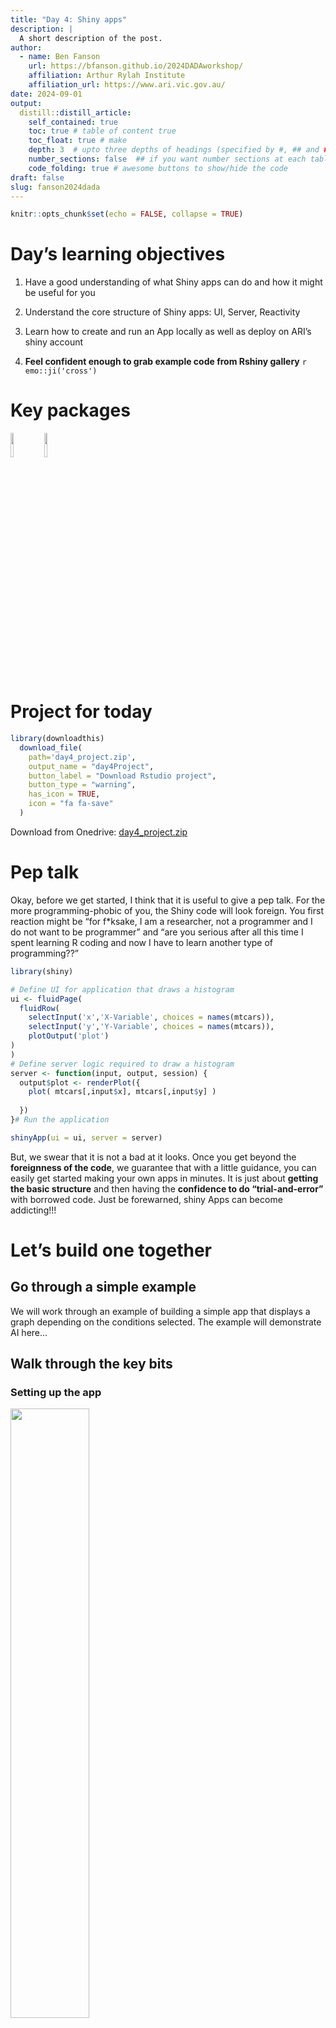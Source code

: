 ```yaml
---
title: "Day 4: Shiny apps"
description: |
  A short description of the post.
author:
  - name: Ben Fanson
    url: https://bfanson.github.io/2024DADAworkshop/
    affiliation: Arthur Rylah Institute
    affiliation_url: https://www.ari.vic.gov.au/
date: 2024-09-01
output:
  distill::distill_article:
    self_contained: true
    toc: true # table of content true
    toc_float: true # make 
    depth: 3  # upto three depths of headings (specified by #, ## and ###)
    number_sections: false  ## if you want number sections at each table header
    code_folding: true # awesome buttons to show/hide the code
draft: false
slug: fanson2024dada
---
```


```r
knitr::opts_chunk$set(echo = FALSE, collapse = TRUE)
```

# Day's learning objectives

1)  Have a good understanding of what Shiny apps can do and how it might be useful for you

2)  Understand the core structure of Shiny apps: UI, Server, Reactivity

3)  Learn how to create and run an App locally as well as deploy on ARI's shiny account

4)  **Feel confident enough to grab example code from Rshiny gallery** `r emo::ji('cross')`

# Key packages

![](images/shiny.png){width="10%"} ![](images/rsconnect.png){width="10%"}

# Project for today

```r
library(downloadthis)
  download_file(
    path='day4_project.zip',
    output_name = "day4Project",
    button_label = "Download Rstudio project",
    button_type = "warning",
    has_icon = TRUE,
    icon = "fa fa-save"
  )
```

Download from Onedrive: [day4_project.zip](https://delwpvicgovau-my.sharepoint.com/:u:/g/personal/ben_fanson_deeca_vic_gov_au/EUf4ChwggXVKiKAfPNKsyawBu05XOalYc-WnGQ0Wq3FjJw?e=BhpRiU)

# Pep talk

Okay, before we get started, I think that it is useful to give a pep talk. For the more programming-phobic of you, the Shiny code will look foreign. You first reaction might be "for f\*ksake, I am a researcher, not a programmer and I do not want to be programmer" and "are you serious after all this time I spent learning R coding and now I have to learn another type of programming??"

```r
library(shiny)

# Define UI for application that draws a histogram
ui <- fluidPage(
  fluidRow( 
    selectInput('x','X-Variable', choices = names(mtcars)),
    selectInput('y','Y-Variable', choices = names(mtcars)),
    plotOutput('plot') 
)
)
# Define server logic required to draw a histogram
server <- function(input, output, session) {
  output$plot <- renderPlot({
    plot( mtcars[,input$x], mtcars[,input$y] )
    
  })
}# Run the application 

shinyApp(ui = ui, server = server)
```

But, we swear that it is not a bad at it looks. Once you get beyond the **foreignness of the code**, we guarantee that with a little guidance, you can easily get started making your own apps in minutes. It is just about **getting the basic structure** and then having the **confidence to do "trial-and-error"** with borrowed code. Just be forewarned, shiny Apps can become addicting!!!

# Let's build one together

## Go through a simple example

We will work through an example of building a simple app that displays a graph depending on the conditions selected. The example will demonstrate AI here...

## Walk through the key bits

### Setting up the app

![](images/setup_page.png){width="50%"}

For you app setup, you can either select a single file called `app.R` [like we did in the example] or you can create two files: `ui.R` and `server.R`. What this is doing is just breaking up the one file into two, otherwise basically the same. The advantage of the latter is in larger apps and for reusing code. We will stick with one file method for rest of today.

## Structure of the file

```r

# 1) Define extra packages and global objects (e.g. your dataset, model results, formats...)
library(shiny)
library(tidyverse)


# 2) Define UI for application [how it looks to the user]
ui <- fluidPage(    
  
)

# 3) Define server logic [steps taken when app starts and user clicks something]
server <- function(input, output) {
}

# 4) Run the application 
shinyApp(ui = ui, server = server)

```

Visual model of the file...

![](images/shiny_model.png){width="50%"}

## UI (= user interface)

This is what the user will be using to explore your data/results/visualizations.

### Step 1: pick a layout

First step is determining what kind of layout you want. Single panel, main panel with sidepanel, tabs

XXXXXX CREATE IMAGE OF DIFFERENT LAYOUTS XXXXXXX

Of course the cheatsheet has some basic layout functions

![](images/ui_layout.png){width="40%"}

### Step 2: create the inputs objects: buttons, inputs, drop-down menu

Once layout is figured out, now you add in the input objects. In our example that was a drop-down menu that allowed the user to pick cylinder size.

Again, cheatsheet has the basic ones listed for you

![](images/shiny_input_cheat.png){width="40%"}

Let's have a look at the cheatsheet

![](images/shiny_input_cheat.png){width="40%"}

**Few key points**

-   basically creating html using simple functions

-   

## input

-   like an R list

-   setup by the UI

-   can only be changed by the user (immutable from being changed in the server code)

## server

The server is the heart of the app. Let revisit the visual model...

![](images/shiny_serverside.png){width="40%"}

Three main bits... 1) You have the inputs coming in that will be used 2) R code that will take the inputs and convert to new output(s) 3) the output list is created and exported back to UI

Let's look a little closer at the server code

```r
server <- function(input, output) {
  output$scatterPlot <- renderPlot({
    # Filter the data based on the selected number of cylinders
    filteredData <- mtcars[mtcars$cyl == input$cyl, ]
    
    # Create the scatterplot with ggplot2
    ggplot(filteredData, aes(x = hp, y = mpg)) +
      geom_point() +
      geom_smooth(method = "lm", se = TRUE, color = "blue") +
      labs(title = paste("Scatterplot of hp vs mpg for", input$cyl, "cylinders"),
           x = "Horsepower (hp)",
           y = "Miles per Gallon (mpg)") +
      theme_minimal()
  })
  
}

```

Alright, let's look more at the options for output in the cheatsheet

![](images/server_cheatsheet_box.png){width="50%"}

Note - this is not a comprehensive list and packages might have then own renderXXX()

## output

-   basically a list sending the outputs back to the UI to display
-   key bit here is that there are specific functions to output that pair up with renderXXX()

![](server_cheatsheet_box.PNG)

## Folder structure

# Think about how shiny Apps might be useful

## Visualising data for clients

**Ibis Tracker - Nev's masterpiece**

<https://arisci.shinyapps.io/ibisTracker/>

## Data sharing - upload

## Model simulations

## Creating a shiny app using Rstudio

```r
#install.packages("shiny")

```

You can find a variety of cheatsheets at <https://posit.co/resources/cheatsheets/>

```r
  knitr::include_graphics("shiny.pdf")
```

<br> <br> <br> <br> <br> <br> <br> <br> <br>

```r
 library(shiny) 
 ui <- fluidPage(   "Hello, world!" ) 
 server <- function(input, output, session) { } 
 shinyApp(ui, server)
```

# Reminder on a few R fundamentals

LISTS

# steps

1)  add **UI** controls
    -   this is separated by commas!!!!
    -   So many nested brackets!!!!

<!-- -->

2)  add "behaviour" to server side
    -   Shiny uses reactive programming to make apps interactive.
    -   not separated by commas...more like R programming but order does not matter!!! (except if within a reactive() or renderXXX() function
    -   R code within reactive() and renderXXX() functions
    -   double-breaks renderXXX({ }} when multiple lines

<!-- -->

3)  declare your package, global objects prior to setting up your **UI** and **Server**

# Shiny Templates

-   how might you look it up

extras at \< <https://github.com/nanxstats/awesome-shiny-extensions>\>

# AI shiny apps

# Exercise

Let's create replicate Examples <https://shiny.posit.co/r/gallery/>

# Your turn: creating an app for our dataset

## App design

## Let's build something

# Jumping back to workflow for Apps

This will become pretty useful for collaborations and your own self-learning. Also, we now have a ARI shiny account and consistency allows for increased sharing and understanding.

# Useful interactive packages for shiny

can check <https://r-graph-gallery.com/interactive-charts.html>

## leaflet

### `mapview` package

The mapview package can be used to set up a simple, quick leaflet. This would be most useful when the leaflet is created on startup. For instance, you might want to show all the sites surveyed and attach metadata (e.g. dates surveyed, number of fish caught, number of plots) to that point.

```r
  mapview::renderMapview()  # server side
  mapview::mapviewOutput()  # UI side
```

### `leaflet` package

Now, if you are going to build maps that will change with user input, it is best to build from "scratch" using leaflet package (+ other leaflet extra packages; see Justin's intro on leaflet's XXXXXXX)

When you have user inputs affecting the map shown, you want to try to avoid rebuilding the map object and rather just modify the elements that the user wants changed (e.g. drop lines and add points instead). This requires using reactive programming and `observe()` functions. Ask Nev to share his app code or

XXXXXX find apps to reference on gallery XXXXX

```r
  leaflet::leafletOutput()  # UI side

  leaflet::renderLeaflet()  # server side - creates the basemap
  leaflet::leafletProxy()   # this is the server function that updates the map 

```

## plotly

```r
  library(ggplot2)
  library(plotly)
  f <- ggplot( cars, aes(speed, dist)  ) + geom_point() + geom_smooth()
   plotly::ggplotly(f)

```

<br> <br> <br>

How a shiny App code might look of the above...

```r
library(downloadthis)
  download_file(
    path='examples/appPlotly.R',
    output_name = "appPlotly",
    button_label = "Download Shiny App for plotly",
    button_type = "warning",
    has_icon = TRUE,
    icon = "fa fa-save"
  )
```

<br>

## ggiraph

-   I like this one for linking up plots...below, put your cursor over a dot on the left or a bar on the right

-   If you know CSS, can be pretty powerful...

```r
library(ggiraph)
library(tidyverse)
library(patchwork)

mtcars_db <- rownames_to_column(mtcars, var = "carname")

# First plot: Scatter plot
fig_pt <- ggplot(
  data = mtcars_db,
  mapping = aes(
    x = disp, y = qsec,
    tooltip = carname, data_id = carname
  )
) +
  geom_point_interactive(
    size = 3, hover_nearest = TRUE
  ) +
  labs(
    title = "Displacement vs Quarter Mile",
    x = "Displacement", y = "Quarter Mile"
  ) +
  theme_bw()

# Second plot: Bar plot
fig_bar <- ggplot(
  data = mtcars_db,
  mapping = aes(
    x = reorder(carname, mpg), y = mpg,
    tooltip = paste("Car:", carname, "<br>MPG:", mpg),
    data_id = carname
  )
) +
  geom_col_interactive(fill = "skyblue") +
  coord_flip() +
  labs(
    title = "Miles per Gallon by Car",
    x = "Car", y = "Miles per Gallon"
  ) +
  theme_bw()

# Combine the plots using patchwork
 combined_plot <- fig_pt + fig_bar + plot_layout(ncol = 2) 

# Combine the plots using cowplot
# combined_plot <- cowplot::plot_grid(fig_pt, fig_bar, ncol=2) 

# Create a single interactive plot with both subplots
interactive_plot <- girafe(ggobj = combined_plot)

# Set options for the interactive plot
girafe_options(
  interactive_plot,
  opts_hover(css = "fill:cyan;stroke:black;cursor:pointer;"),
  opts_selection(type = "single", css = "fill:red;stroke:black;")
)
```

<br>

How a shiny App code might look of the above...

```r
library(downloadthis)
  # download_file(
  #   path='examples/appGgiraph.R',
  #   output_name = "appGgiraph",
  #   button_label = "Download Shiny App for ggiraph",
  #   button_type = "warning",
  #   has_icon = TRUE,
  #   icon = "fa fa-save"
  # )
```

<br>

# Deploy your App

## ARI shiny account

Thanks to Nev and Jim in particular `r emo::ji('clap')`, we now have a ARI shiny **Professional** account (called *arisci)*. This account is available to all ARI staff though we do have limits on the number of account users (max = 25 user accounts) but it can have an unlimited number of apps and has 10,000 usage hours (per month). The shiny apps are hosted on <https://www.shinyapps.io/> and have [https://**arisci.shinyapps.io**/XXAppNameXX](https://arisci.shinyapps.io/XXAppNameXX__){.uri} address (e.g. <https://arisci.shinyapps.io/ibisTracker/>).

### Setting up a shiny account

1.  Chat with others in your area and decide whether it may be useful to have a program-wide (similar) account for multiple users. If you are likely a higher user, it may be best to have your own account

2.  Email Jim Thomson ["The Gatekeeper"] requesting

3.  You will receive an invite to create an account. For your account, you will use your email (or designated person) as the username and then set a password

## linking your Rstudio to shiny server

All account holders can access all the apps on the shared account. To ensure that you do not mess with other user's apps accidentally please use the rsconnect package for all you uploading, modification, archiving and deletion of apps -- you connection will have its own token. <https://cran.r-project.org/web/packages/rsconnect/readme/README.html>.

![](images/deploy_link.PNG)

If you prefer, you can use rsconnect package via code. Get the name, token, and secret info from the token page when logged into <https://www.shinyapps.io/>.

```r
rsconnect::setAccountInfo(name='arisci',
 			                    token='XXXXX',
                   			  secret='XXXXX' )  
```

## Deploying your app

You can use the publish approach via Rstudio (GUI approach):

![](images/deploy_publish.PNG)

Or you can do the rsconnect way (just make sure the current directory is where the app is)

```r
rsconnect::deployApp( )  

# or if in a different directory, specify the directory

rsconnect::deployApp('app/appAmazing' )  

```

## Archiving/deleting your app

To prevent deleting of others apps, you should archive the app using rsconnect code below. You can just type into Rconsole and run, assuming that you have setup your shiny connection (as shown above)

```r
rsconnect::terminateApp(appName = 'appName')  # this will archive the app.
```

## Creating *Public* apps

At the moment, a protocol is being developed to request that you can make your app "public" (sharing the link beyond biodiversity division) if it contains any data that is not otherwise public, or potentially have any sensitivities. For this to occur, a Manager/Director sign off will be required for the final published version. Until a formal process is solidified, an email with a brief description of the content of the app, its intended audience, and whether it will be password protected for end users or not along with the request should suffice.

## WRT to Passwords

Creating logins/passwords is another can of worms. There are multiple packages out there to help, e.g. shinyauthr, shinymanager. If you need at some point, probably a great question for QEARI and see what people are doing.

# Short bit on layouts

<https://shiny.posit.co/r/layouts/>

# Beyond showing results

## Uploading files

## Saving user inputs

## Downloading

# Additional resources

For useful resources: <https://shiny.posit.co/r/articles/> For useful examples: <https://shiny.posit.co/r/articles/>

see <https://mastering-shiny.org/>

<aside>Asides can be useful for preso.</aside>

# Your task...

Prize for best app - Build an app for voting...

::: {#task .greeting .message style="background: lightgrey;"}
**Your Turn**

Build a shiny app to communicate Day 2 analysis results to your client. Things you might want to include:

-   A map
-   Model estimates
:::

XXXXX create a simple shiny app for study results XXXXX

```r
library(downloadthis)
  download_file(
    path='examples/appStudy.R',
    output_name = "appStudy",
    button_label = "Download Shiny App for workshop study",
    button_type = "warning",
    has_icon = TRUE,
    icon = "fa fa-save"
  )
```

*Possible steps:* 1) Decide on what outputs you want to show 2) How does the user interact with the app? 3) Based on the outputs, which layout works best for you? Go to shiny layouts to pick one or try AI 4)
